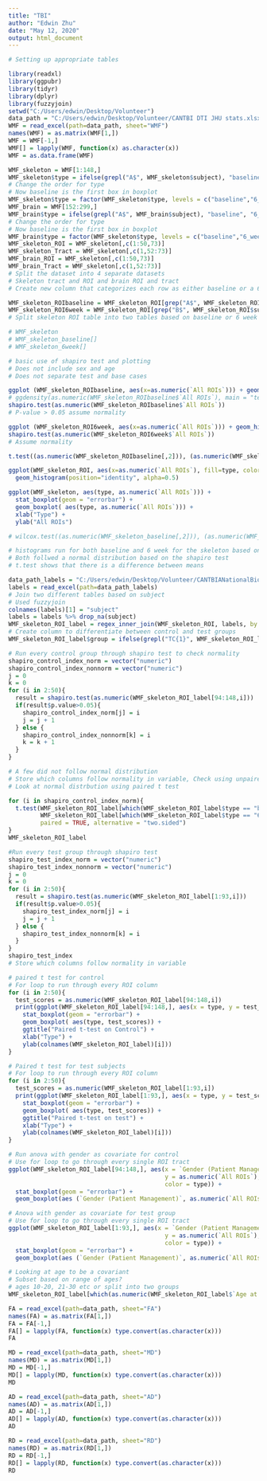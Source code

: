 ```yaml
---
title: "TBI"
author: "Edwin Zhu"
date: "May 12, 2020"
output: html_document
---
```


```r
# Setting up appropriate tables

library(readxl)
library(ggpubr)
library(tidyr)
library(dplyr)
library(fuzzyjoin)
setwd("C:/Users/edwin/Desktop/Volunteer")
data_path = "C:/Users/edwin/Desktop/Volunteer/CANTBI DTI JHU stats.xlsx"
WMF = read_excel(path=data_path, sheet="WMF")
names(WMF) = as.matrix(WMF[1,])
WMF = WMF[-1,]
WMF[] = lapply(WMF, function(x) as.character(x))
WMF = as.data.frame(WMF)

WMF_skeleton = WMF[1:148,]
WMF_skeleton$type = ifelse(grepl("A$", WMF_skeleton$subject), "baseline", "6_week")
# Change the order for type
# Now baseline is the first box in boxplot
WMF_skeleton$type = factor(WMF_skeleton$type, levels = c("baseline","6_week"))
WMF_brain = WMF[152:299,]
WMF_brain$type = ifelse(grepl("A$", WMF_brain$subject), "baseline", "6_week")
# Change the order for type
# Now baseline is the first box in boxplot
WMF_brain$type = factor(WMF_skeleton$type, levels = c("baseline","6_week"))
WMF_skeleton_ROI = WMF_skeleton[,c(1:50,73)]
WMF_skeleton_Tract = WMF_skeleton[,c(1,52:73)]
WMF_brain_ROI = WMF_skeleton[,c(1:50,73)]
WMF_brain_Tract = WMF_skeleton[,c(1,52:73)]
# Split the dataset into 4 separate datasets
# Skeleton tract and ROI and brain ROI and tract
# Create new column that categorizes each row as either baseline or a 6 week patient

WMF_skeleton_ROIbaseline = WMF_skeleton_ROI[grep("A$", WMF_skeleton_ROI$subject),]
WMF_skeleton_ROI6week = WMF_skeleton_ROI[grep("B$", WMF_skeleton_ROI$subject),]
# Split skeleton ROI table into two tables based on baseline or 6 week

# WMF_skeleton
# WMF_skeleton_baseline[]
# WMF_skeleton_6week[]
```

```r
# basic use of shapiro test and plotting
# Does not include sex and age
# Does not separate test and base cases

ggplot (WMF_skeleton_ROIbaseline, aes(x=as.numeric(`All ROIs`))) + geom_histogram(color="black", fill="white")
# ggdensity(as.numeric(WMF_skeleton_ROIbaseline$`All ROIs`), main = "test")
shapiro.test(as.numeric(WMF_skeleton_ROIbaseline$`All ROIs`))
# P-value > 0.05 assume normality

ggplot (WMF_skeleton_ROI6week, aes(x=as.numeric(`All ROIs`))) + geom_histogram(color="black", fill="white")
shapiro.test(as.numeric(WMF_skeleton_ROI6week$`All ROIs`))
# Assume normality

t.test((as.numeric(WMF_skeleton_ROIbaseline[,2])), (as.numeric(WMF_skeleton_ROI6week[,2])))

ggplot(WMF_skeleton_ROI, aes(x=as.numeric(`All ROIs`), fill=type, color=type)) +
  geom_histogram(position="identity", alpha=0.5)

ggplot(WMF_skeleton, aes(type, as.numeric(`All ROIs`))) +
  stat_boxplot(geom = "errorbar") + 
  geom_boxplot( aes(type, as.numeric(`All ROIs`))) +    
  xlab("Type") + 
  ylab("All ROIs")

# wilcox.test((as.numeric(WMF_skeleton_baseline[,2])), (as.numeric(WMF_skeleton_6week[,2])))

# histograms run for both baseline and 6 week for the skeleton based on all ROIs
# Both follwed a normal distribution based on the shapiro test
# t.test shows that there is a difference between means 
```

```r
data_path_labels = "C:/Users/edwin/Desktop/Volunteer/CANTBIANationalBioba_DATA_LABELS_2020-01-13_0952.xlsx"
labels = read_excel(path=data_path_labels)
# Join two different tables based on subject
# Used fuzzyjoin
colnames(labels)[1] = "subject"
labels = labels %>% drop_na(subject)
WMF_skeleton_ROI_label = regex_inner_join(WMF_skeleton_ROI, labels, by = "subject")
# Create column to differentiate between control and test groups
WMF_skeleton_ROI_label$group = ifelse(grepl("TC{1}", WMF_skeleton_ROI_label$subject.x), "control", "test")

# Run every control group through shapiro test to check normality
shapiro_control_index_norm = vector("numeric")
shapiro_control_index_nonnorm = vector("numeric")
j = 0
k = 0
for (i in 2:50){
  result = shapiro.test(as.numeric(WMF_skeleton_ROI_label[94:148,i]))
  if(result$p.value>0.05){
    shapiro_control_index_norm[j] = i
    j = j + 1
  } else {
    shapiro_control_index_nonnorm[k] = i
    k = k + 1
  }
}

# A few did not follow normal distribution
# Store which columns follow normality in variable, Check using unpaired t test
# Look at normal distrbution using paired t test 

for (i in shapiro_control_index_norm){
  t.test(WMF_skeleton_ROI_label[which(WMF_skeleton_ROI_label$type == "baseline" & WMF_skeleton_ROI_label$group != "test"),i],
         WMF_skeleton_ROI_label[which(WMF_skeleton_ROI_label$type == "6_week" & WMF_skeleton_ROI_label$group != "test"),i], 
         paired = TRUE, alternative = "two.sided")
}
WMF_skeleton_ROI_label

#Run every test group through shapiro test
shapiro_test_index_norm = vector("numeric")
shapiro_test_index_nonnorm = vector("numeric")
j = 0
k = 0
for (i in 2:50){
  result = shapiro.test(as.numeric(WMF_skeleton_ROI_label[1:93,i]))
  if(result$p.value>0.05){
    shapiro_test_index_norm[j] = i
    j = j + 1
  } else {
    shapiro_test_index_nonnorm[k] = i
  }
}
shapiro_test_index
# Store which columns follow normality in variable
```

```r

# paired t test for control
# For loop to run through every ROI column
for (i in 2:50){
  test_scores = as.numeric(WMF_skeleton_ROI_label[94:148,i])
  print(ggplot(WMF_skeleton_ROI_label[94:148,], aes(x = type, y = test_scores)) +
    stat_boxplot(geom = "errorbar") +
    geom_boxplot( aes(type, test_scores)) +   
    ggtitle("Paired t-test on Control") +
    xlab("Type") +  
    ylab(colnames(WMF_skeleton_ROI_label)[i]))
}

# Paired t test for test subjects
# For loop to run through every ROI column
for (i in 2:50){
  test_scores = as.numeric(WMF_skeleton_ROI_label[1:93,i])
  print(ggplot(WMF_skeleton_ROI_label[1:93,], aes(x = type, y = test_scores)) +
    stat_boxplot(geom = "errorbar") +
    geom_boxplot( aes(type, test_scores)) +   
    ggtitle("Paired t-test on test") +
    xlab("Type") + 
    ylab(colnames(WMF_skeleton_ROI_label)[i]))
}

# Run anova with gender as covariate for control
# Use for loop to go through every single ROI tract
ggplot(WMF_skeleton_ROI_label[94:148,], aes(x = `Gender (Patient Management)`,
                                            y = as.numeric(`All ROIs`),
                                            color = type)) +
  stat_boxplot(geom = "errorbar") +
  geom_boxplot(aes (`Gender (Patient Management)`, as.numeric(`All ROIs`)))

# Anova with gender as covariate for test group
# Use for loop to go through every single ROI tract
ggplot(WMF_skeleton_ROI_label[1:93,], aes(x = `Gender (Patient Management)`,
                                            y = as.numeric(`All ROIs`),
                                            color = type)) +
  stat_boxplot(geom = "errorbar") +
  geom_boxplot(aes (`Gender (Patient Management)`, as.numeric(`All ROIs`)))

# Looking at age to be a covariant
# Subset based on range of ages? 
# ages 10-20, 21-30 etc or split into two groups
WMF_skeleton_ROI_label[which(as.numeric(WMF_skeleton_ROI_label$`Age at time of injury (please enter) (Patient Management)`) > 25),]
```


```r
FA = read_excel(path=data_path, sheet="FA")
names(FA) = as.matrix(FA[1,])
FA = FA[-1,]
FA[] = lapply(FA, function(x) type.convert(as.character(x)))
FA

MD = read_excel(path=data_path, sheet="MD")
names(MD) = as.matrix(MD[1,])
MD = MD[-1,]
MD[] = lapply(MD, function(x) type.convert(as.character(x)))
MD

AD = read_excel(path=data_path, sheet="AD")
names(AD) = as.matrix(AD[1,])
AD = AD[-1,]
AD[] = lapply(AD, function(x) type.convert(as.character(x)))
AD

RD = read_excel(path=data_path, sheet="RD")
names(RD) = as.matrix(RD[1,])
RD = RD[-1,]
RD[] = lapply(RD, function(x) type.convert(as.character(x)))
RD
```